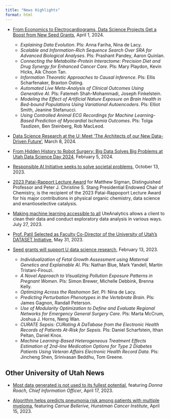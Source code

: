 ```yaml
---
title: "News Highlights"
format: html
---
```

* [From Economics to Electrocardiograms, Data Science Projects Get a Boost from New Seed Grants](https://uofuhealth.utah.edu/newsroom/news/2024/04/economics-electrocardiograms-data-science-projects-get-boost-new-seed-grants){target="_blank"}, April 1, 2024.
  + *Explaining Data Evolution*. PIs: Anna Fariha, Nina de Lacy.
  + *Scalable and Information-Rich Sequence Search Over SRA for Advanced Biological Analyses*. PIs: Prashant Pandey, Aaron Quinlan.
  + *Connecting the Metabolite-Protein Interactome: Precision Diet and Drug Synergy for Enhanced Cancer Care*. PIs: Mary Playdon, Kevin Hicks, Aik Choon Tan.
  + *Information Theoretic Approaches to Causal Inference*. PIs: Ellis Scharfenaker, Braxton Osting.
  + *Automated Live Meta-Analysis of Clinical Outcomes Using Generative AI*. PIs: Fatemeh Shah-Mohammadi, Joseph Finkelstein.
  + *Modeling the Effect of Artificial Nature Exposure on Brain Health in Bed-bound Populations Using Variational Autoencoders*. PIs: Elliot Smith, Jeanine Stefanucci.
  + *Using Controlled Animal ECG Recordings for Machine Learning-Based Prediction of Myocardial Ischemia Outcomes*. PIs: Tolga Tasdizen, Ben Steinberg, Rob MacLeod.

* [Data Science Research at the U: Meet ‘The Architects of our New Data-Driven Future’](https://www.research.utah.edu/features/data-science-research-at-the-u-meet-the-architects-of-our-new-data-driven-future/){target="_blank"}, March 8, 2024.

* [From Hidden History to Robot Surgery: Big Data Solves Big Problems at Utah Data Science Day 2024](https://uofuhealth.utah.edu/news/2024/02/hidden-history-robot-surgery-big-data-solves-big-problems-utah-data-science-day-2024){target="_blank"}, February 5, 2024.

* [Responsible AI Initiative seeks to solve societal problems](https://attheu.utah.edu/facultystaff/responsible-ai-initiative-seeks-to-solve-societal-problems/){target="_blank"}, October 13, 2023.

* [2023 Patai-Rapport Lecture Award](https://science.utah.edu/faculty/matthew-sigman-receives-the-2023-patai-rapport-lecture-award/){target="_blank"} for Matthew Sigman, Distinguished Professor and Peter J. Christine S. Stang Presidential Endowed Chair of Chemistry, is the recipient of the 2023 Patai-Rappoport Lecture Award for his major contributions in physical organic chemistry, data science and enantioselective catalysis.

* [Making machine learning accessible to all](https://attheu.utah.edu/facultystaff/making-machine-learning-accessible-to-all/){target="_blank"} UteAnalytics allows a client to clean their data and conduct exploratory data analysis in various ways. July 27, 2023.

* [Prof. Patil Selected as Faculty Co-Director of the University of Utah's DATASET Initiative](https://www.cs.utah.edu/prof-patil-selected-as-faculty-co-director-of-the-university-of-utahs-dataset-initiative/){target="_blank"}, May 31, 2023.
* [Seed grants will support U data science research](https://attheu.utah.edu/facultystaff/seed-grants-will-support-u-data-science-research/?fbclid=IwAR3j6cqf98pF0FFehnvicKumtca6IPcRquUF0cdLkz6KcwGJCXf65Rn3J6Q){target="_blank"}, February 13, 2023.
  + *Individualization of Fetal Growth Assessment using Maternal Genetics and Explainable AI*. PIs: Nathan Blue, Mark Yandell, Martin Tristani-Firouzi.
  + *A Novel Approach to Visualizing Pollution Exposure Patterns in Pregnant Women*. PIs: Simon Brewer, Michelle Debbink, Brenna Kelly. 
  + *Optimizing Across the Rashomon Set*. PI: Nina de Lacy.
  + *Predicting Perturbation Phenotypes in the Vertebrate Brain*. PIs: James Gagnon, Randall Peterson. 
  + *Use of Modularity Optimization to Define and Evaluate Regional Networks for Emergency General Surgery Care*. PIs: Marta McCrum, Joshua J. Horns, Neng Wan.
  + *CURATE Sepsis: CURating A DaTabase from the Electronic Health Records of Patients At-Risk for Sepsis*. PIs: Daniel Scharfstein, Ithan Peltan, Daniel Knox. 
  + *Machine Learning-Based Heterogeneous Treatment Effects Estimation of 2nd-line Medication Options for Type 2 Diabetes Patients Using Veteran Affairs Electronic Health Record Data*. PIs: Jincheng Shen, Srinivasan Beddhu, Tom Greene.

## Other University of Utah News
* [Most data generated is not used to its fullest potential](https://www.healthcarefinancenews.com/news/most-data-generated-not-used-its-fullest-potential?mc_cid=6cad69f6f7&mc_eid=2dd9b9f0f5){target="_blank"}, featuring *Donna Roach, Chief Information Officer*, April 17, 2023.

* [Algorithm helps predicts pneumonia risk among patients with multiple myeloma](https://www.healio.com/news/hematology-oncology/20230411/algorithm-helps-predicts-pneumonia-risk-among-patients-with-multiple-myeloma?mc_cid=6cad69f6f7&mc_eid=2dd9b9f0f5){target="_blank"}, featuring *Carrue Bellerive, Hunstman Cancer Institute*, April 15, 2023.

